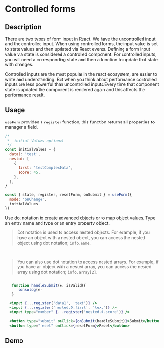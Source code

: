 
<DefaultSeo
  title="Controlled form"
  titleTemplate="Controlled form | useForm"
  description="When using controlled forms, the input value is set to state values and then updated via React events. React form controlled is the most popular aproach in reactjs."
/>

# Controlled forms

## Description

There are two types of form input in React. We have the uncontrolled input and the controlled input.
When using controlled forms, the input value is set to state values and then updated via React events.
Defining a form input value via state is considered a controlled component. For controlled inputs, you will need a corresponding state and then a function to update that state with changes.

Controlled inputs are the most popular in the react ecosystem, are easier to write and understanding. But when you think about performance controlled inputs are less powerful than uncontrolled inputs.Every time that component state is updated the component is rendered again and this affects the performance result.

## Usage

`useForm` provides a `register` function, this function returns all properties to manager a field.

```javascript
/*
 *  initial Values optional
 */
const initialValues = {
  data1: 'test',
  nested: [
    {
      first: 'testComplexData',
      score: 45,
    },
  ],
}

const { state, register, resetForm, onSubmit } = useForm({
  mode: 'onChange',
  initialValues,
})
```

Use dot notation to create advanced objects or to map object values. Type an entry name and type or an entry property object.

> Dot notation is used to access nested objects. For example, if you have an object with a nested object, you can access the nested object using dot notation; `info.name`.

<br />

> You can also use dot notation to access nested arrays. For example, if you
> have an object with a nested array, you can access the nested array using dot notation;
> `info.array[2]`.

```jsx

   function handleSubmit(e, isValid){
      consolog(e)
   }

  <input {...register('data1', 'text')} />
  <input {...register('nested.0.first', 'text')} />
  <input type="number" {...register('nested.0.score')} />

  <button type="submit" onClick={onSubmit(handleSubmit)}>Submit</button>
  <button type="reset" onClick={resetForm}>Reset</button>
```

## Demo

<Demo url="https://codesandbox.io/s/use-form-controlled-form-kihgy" />
